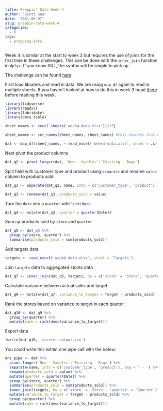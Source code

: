 ```yaml
---
title: Preppin' Data Week 4
author: 'Scott Gee'
date: '2021-06-07'
slug: preppin-data-week-4
categories: 
  - R
tags:
  - prepping-data
---
```


Week 4 is similar at the start to week 3 but requires the use of joins for the first time in these challenges. This can be done with the `inner_join` function in `dplyr`. If you know SQL, the syntax will be simple to pick up.

The challenge can be found [here](https://preppindata.blogspot.com/2021/01/2021-week-4.html)

First load libraries and read in data. We are using `map_df` again to read in multiple sheets. If you haven't looked at how to do this in week 3 head [there](/2021/06/08/preppin-data-week-3/) before reading this week.

```r
library(tidyverse)
library(readxl)
library(lubridate)
library(data.table)

sheet_names <- excel_sheets('week4-data.xlsx')[1:5]

sheet_names <- set_names(sheet_names, sheet_names) #this ensures that we can use an id column as the store name

dat <- map_df(sheet_names, ~ read_excel('week4-data.xlsx', sheet = .x), .id = 'store')
```

Next pivot the product columns
```r
dat_q2 <- pivot_longer(dat, `New - Saddles`:`Existing - Bags`)
```

Split field with customer type and product using `separate` and rename `value` column to products sold

```r
dat_q3 <- separate(dat_q2, name, into = c('customer_type', 'product'), sep = ' - ')

dat_q3 <- rename(dat_q3, products_sold = value)
```

Turn the `date` into a `quarter` with `lubridate`

```r
dat_q4 <- mutate(dat_q3, quarter = quarter(Date))
```

Sum up products sold by `store` and `quarter`

```r
dat_q5 <- dat_q4 %>% 
  group_by(store, quarter) %>% 
  summarise(products_sold = sum(products_sold))
```

Add targets data

```r
targets <- read_excel('week4-data.xlsx', sheet = 'Targets')
```

Join `targets` data to aggregated stores data



```r
dat_q7 <- inner_join(dat_q5, targets, by = c('store' = 'Store', 'quarter' = 'Quarter'))
```

Calculate variance between actual sales and target


```r
dat_q9 <- mutate(dat_q7, variance_to_target = Target - products_sold)
```


Rank the stores based on variance to target in each quarter


```r
dat_q10 <- dat_q9 %>% 
  group_by(quarter) %>% 
  mutate(rank = rank(desc(variance_to_target)))
```


Export data


```r
fwrite(dat_q10, 'correct-output.csv')
```


You could write this within one pipe call with the below:


```r
one_pipe <- dat %>% 
  pivot_longer(`New - Saddles`:`Existing - Bags`) %>% 
  separate(name, into = c('customer_type', 'product'), sep = ' - ') %>% 
  rename(products_sold = value) %>% 
  mutate(quarter = quarter(Date)) %>% 
  group_by(store, quarter) %>% 
  summarise(products_sold = sum(products_sold)) %>% 
  inner_join(targets, by = c('store' = 'Store', 'quarter' = 'Quarter')) %>% 
  mutate(variance_to_target = Target - products_sold) %>% 
  group_by(quarter) %>% 
  mutate(rank = rank(desc(variance_to_target))) 
    
```

